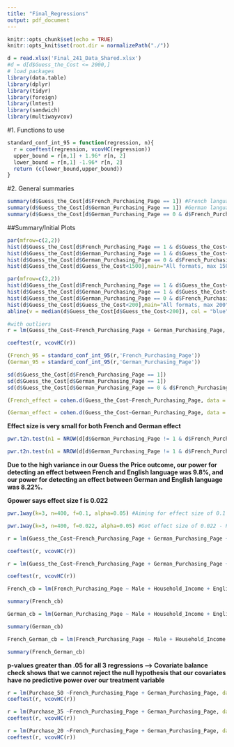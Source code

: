 ---
title: "Final_Regressions"
output: pdf_document
---

```{r setup, include=FALSE}
knitr::opts_chunk$set(echo = TRUE)
knitr::opts_knit$set(root.dir = normalizePath("./"))
```


```{r, echo=FALSE}
d = read.xlsx('Final_241_Data_Shared.xlsx')
#d = d[d$Guess_the_Cost <= 2000,]
# load packages 
library(data.table)
library(dplyr)
library(tidyr)
library(foreign)
library(lmtest)
library(sandwich)
library(multiwayvcov)
```


#1. Functions to use
```{r}
standard_conf_int_95 = function(regression, n){
  r = coeftest(regression, vcovHC(regression))
  upper_bound = r[n,1] + 1.96* r[n, 2] 
  lower_bound = r[n,1] -1.96* r[n, 2]
  return (c(lower_bound,upper_bound))
}
```
#2. General summaries
```{r}
summary(d$Guess_the_Cost[d$French_Purchasing_Page == 1]) #French language only
summary(d$Guess_the_Cost[d$German_Purchasing_Page == 1]) #German language only
summary(d$Guess_the_Cost[d$German_Purchasing_Page == 0 & d$French_Purchasing_Page == 0]) #English language only

```

##Summary/Initial Plots
```{r}
par(mfrow=c(2,2))
hist(d$Guess_the_Cost[d$French_Purchasing_Page == 1 & d$Guess_the_Cost<1500],main = "French format, max 1500", xlab= "Guessed cost", breaks=50)
hist(d$Guess_the_Cost[d$German_Purchasing_Page == 1 & d$Guess_the_Cost<1500],main = "German format, max 1500",xlab= "Guessed cost", breaks=50)
hist(d$Guess_the_Cost[d$German_Purchasing_Page == 0 & d$French_Purchasing_Page == 0 & d$Guess_the_Cost<1500],xlab= "Guessed cost",main = "English format, max 1500",breaks=50)
hist(d$Guess_the_Cost[d$Guess_the_Cost<1500],main="All formats, max 1500",breaks=100,xlab= "Guessed cost",)
```

```{r}
par(mfrow=c(2,2))
hist(d$Guess_the_Cost[d$French_Purchasing_Page == 1 & d$Guess_the_Cost<200],main = "French format, max 200",xlab= "Guessed cost", breaks=50)
hist(d$Guess_the_Cost[d$German_Purchasing_Page == 1 & d$Guess_the_Cost<200],main = "German format, max 200",xlab= "Guessed cost", breaks=50)
hist(d$Guess_the_Cost[d$German_Purchasing_Page == 0 & d$French_Purchasing_Page == 0 & d$Guess_the_Cost<200],xlab= "Guessed cost",main = "English format, max 200",breaks=50)
hist(d$Guess_the_Cost[d$Guess_the_Cost<200],main="All formats, max 200",xlab= "Guessed cost",breaks=100)
abline(v = median(d$Guess_the_Cost[d$Guess_the_Cost<200]), col = "blue")
```


```{r}
#with outliers
r = lm(Guess_the_Cost~French_Purchasing_Page + German_Purchasing_Page, data = d)

coeftest(r, vcovHC(r))

(French_95 = standard_conf_int_95(r,'French_Purchasing_Page'))
(German_95 = standard_conf_int_95(r,'German_Purchasing_Page'))

sd(d$Guess_the_Cost[d$French_Purchasing_Page == 1])
sd(d$Guess_the_Cost[d$German_Purchasing_Page == 1])
sd(d$Guess_the_Cost[d$German_Purchasing_Page == 0 & d$French_Purchasing_Page ==0])
```





```{r}
(French_effect = cohen.d(Guess_the_Cost~French_Purchasing_Page, data = d[d$German_Purchasing_Page != 1,]))

(German_effect = cohen.d(Guess_the_Cost~German_Purchasing_Page, data = d[d$French_Purchasing_Page != 1,]))
```
**Effect size is very small for both French and German effect**

```{r}
pwr.t2n.test(n1 = NROW(d[d$German_Purchasing_Page != 1 & d$French_Purchasing_Page != 1,]), n2 = NROW(d[d$French_Purchasing_Page == 1,]), d = .045, sig.level = .05)

pwr.t2n.test(n1 = NROW(d[d$German_Purchasing_Page != 1 & d$French_Purchasing_Page != 1,]), n2 = NROW(d[d$German_Purchasing_Page == 1,]), d = 0.037, sig.level = .05)


```

**Due to the high variance in our Guess the Price outcome, our power for detecting an effect between French and English language was 9.8%, and our power for detecting an effect between German and English language was 8.22%.**

**Gpower says effect size f is 0.022**

```{r}
pwr.1way(k=3, n=400, f=0.1, alpha=0.05) #Aiming for effect size of 0.1 - Power of 88%

pwr.1way(k=3, n=400, f=0.022, alpha=0.05) #Got effect size of 0.022 - Power of 9.6%
```

```{r}
r = lm(Guess_the_Cost~French_Purchasing_Page + German_Purchasing_Page + US_Origin + French_Purchasing_Page * US_Origin + German_Purchasing_Page*US_Origin, data = d)

coeftest(r, vcovHC(r))
```

```{r}
r = lm(Guess_the_Cost~French_Purchasing_Page + German_Purchasing_Page + US_Origin + French_Purchasing_Page * Long_Description + German_Purchasing_Page*Long_Description, data = d)

coeftest(r, vcovHC(r))
```
```{r}
French_cb = lm(French_Purchasing_Page ~ Male + Household_Income + English_as_primary + Drink_Frequency + Cab_Preference + Purchase_Frequency, data = d[d$German_Purchasing_Page != 1,])

summary(French_cb)

German_cb = lm(German_Purchasing_Page ~ Male + Household_Income + English_as_primary + Drink_Frequency + Cab_Preference + Purchase_Frequency, data = d[d$French_Purchasing_Page != 1,])

summary(German_cb)

French_German_cb = lm(French_Purchasing_Page ~ Male + Household_Income + English_as_primary + Drink_Frequency + Cab_Preference + Purchase_Frequency, data = d[d$French_Purchasing_Page == 1 | d$German_Purchasing_Page == 1 ,])

summary(French_German_cb)
```

**p-values greater than .05 for all 3 regressions --> Covariate balance check shows that we cannot reject the null hypothesis that our covariates have no predictive power over our treatment variable**

```{r}
r = lm(Purchase_50 ~French_Purchasing_Page + German_Purchasing_Page, data = d)
coeftest(r, vcovHC(r))

```

```{r}
r = lm(Purchase_35 ~French_Purchasing_Page + German_Purchasing_Page, data = d)
coeftest(r, vcovHC(r))
```

```{r}
r = lm(Purchase_20 ~French_Purchasing_Page + German_Purchasing_Page, data = d)
coeftest(r, vcovHC(r))
```


```{r}

```

